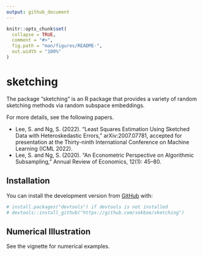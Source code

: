 ```yaml
---
output: github_document
---
```


<!-- README.md is generated from README.Rmd. Please edit that file -->

```r
knitr::opts_chunk$set(
  collapse = TRUE,
  comment = "#>",
  fig.path = "man/figures/README-",
  out.width = "100%"
)
```

# sketching

<!-- badges: start -->
<!-- badges: end -->

The package "sketching" is an R package that provides a variety of random sketching methods via random subspace embeddings.  

For more details, see the following papers.

* Lee, S. and Ng, S. (2022). "Least Squares Estimation Using Sketched Data with Heteroskedastic Errors," arXiv:2007.07781, accepted for presentation at the Thirty-ninth International Conference on Machine Learning (ICML 2022).
* Lee, S. and Ng, S. (2020). "An Econometric Perspective on Algorithmic Subsampling," Annual Review of Economics, 12(1): 45–80.
  
## Installation

You can install the development version from [GitHub](https://github.com/) with:

``` r
# install.packages("devtools") if devtools is not installed
# devtools::install_github("https://github.com/sokbae/sketching")
```

## Numerical Illustration

See the vignette for numerical examples. 
